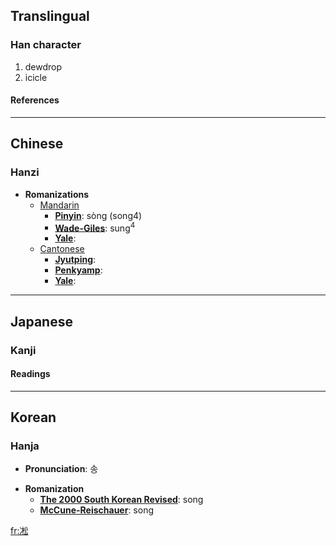 ==Translingual==
===Han character===
{{Han char|rad=冫|as=08|sn=10|four=|canj=戈一木金戈 (IMDCI)}}
# dewdrop
# icicle
====References====
{{Han ref|kx=0132.390|dkj=01663|dj=0296.270|hdz=10298.060|uh=51C7|ud=20935}}
----

==Chinese==
===Hanzi===


* '''Romanizations'''
** [[Mandarin]]
*** '''[[Pinyin]]''': sòng (song4)
*** '''[[Wade-Giles]]''': sung<sup>4</sup>
*** '''[[Yale]]''': 
**[[Cantonese]]
***'''[[Jyutping]]''':
***'''[[Penkyamp]]''': 
***'''[[Yale]]''': 


----
==Japanese==
===Kanji===
{{ja-kanji|grade=|rs=冫08}}
====Readings====
{{ja-readings|on=[[しょう]] (shō), [[しゅ]] (shu), [[そう]] (sō), [[す]] (su)|kun=[[つらら]] (tsurara)}}


----
==Korean==
===Hanja===

* '''Pronunciation''': 송

* '''Romanization'''
** '''[[The 2000 South Korean Revised Romanization|The 2000 South Korean Revised]]''': song
** '''[[McCune-Reischauer]]''': song


[[fr:凇]]